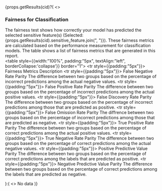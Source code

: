 
{props.getResults(cid)?(
  <>
    <div>
    <h3>Fairness for Classification</h3>
    The fairness test shows how correctly your model has predicted the selected sensitive feature(s) (Selected: {props.getResults(cid).sensitive_feature.join(", ")}). These fairness metrics are calculated based on the performance measurement for classification models. The table shows a list of fairness metrics that are generated in this report.
    <br/>
    <table style={{width:"100%", padding:"5px", textAlign:"left", borderCollapse:'collapse'}} border="1">
      <tbody>
        <tr style={{padding:"5px"}}>
          <th>Fairness Metrics</th>
          <th>Description</th>
        </tr>
        <tr style={{padding:"5px"}}>
          <td>False Negative Rate Parity</td>
          <td>The difference between two groups based on the percentage of incorrect predictions among the actual negative values.</td>
        </tr>
        <tr style={{padding:"5px"}}>
          <td>False Positive Rate Parity</td>
          <td>The difference between two groups based on the percentage of incorrect predictions among the actual positive values.</td>
        </tr>
        <tr style={{padding:"5px"}}>
          <td>False Discovery Rate Parity</td>
          <td>The difference between two groups based on the percentage of incorrect predictions among those that are predicted as positive.</td>
        </tr>
        <tr style={{padding:"5px"}}>
          <td>False Omission Rate Parity</td>
          <td>The diffrence between two groups based on the percentage of incorrect predictions among those that are predicted as negative.</td>
        </tr>
        <tr style={{padding:"5px"}}>
          <td>True Positive Rate Parity</td>
          <td>The difference between two groups based on the percentage of correct predictions among the actual positive values.</td>
        </tr>
        <tr style={{padding:"5px"}}>
          <td>True Negative Rate Parity</td>
          <td>The difference between two groups based on the percentage of correct predictions among the actual negative values.</td>
        </tr>
        <tr style={{padding:"5px"}}>
          <td>Positive Predictive Value Parity</td>
          <td>The difference between two groups based on the percentage of correct predictions among the labels that are predicted as positive.</td>
        </tr>
        <tr style={{padding:"5px"}}>
          <td>Negative Predictive Value Parity</td>
          <td>The difference between two groups based on the percentage of correct predictions among the labels that are predicted as negative.</td>
        </tr>
      </tbody>
    </table>
  </div>
  </>
):(
<>
  No data  
</>
)}